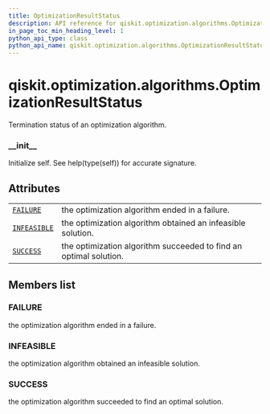 ```yaml
---
title: OptimizationResultStatus
description: API reference for qiskit.optimization.algorithms.OptimizationResultStatus
in_page_toc_min_heading_level: 1
python_api_type: class
python_api_name: qiskit.optimization.algorithms.OptimizationResultStatus
---
```


# qiskit.optimization.algorithms.OptimizationResultStatus

<Class id="qiskit.optimization.algorithms.OptimizationResultStatus" isDedicatedPage={true} github="https://github.com/qiskit-community/qiskit-aqua/tree/stable/0.9/qiskit/optimization/algorithms/optimization_algorithm.py" signature="OptimizationResultStatus(value)" modifiers="class">
  Termination status of an optimization algorithm.

  ### \_\_init\_\_

  <Function id="qiskit.optimization.algorithms.OptimizationResultStatus.__init__" signature="__init__()">
    Initialize self. See help(type(self)) for accurate signature.
  </Function>

  ## Attributes

  |                                                                                                                                                          |                                                                   |
  | -------------------------------------------------------------------------------------------------------------------------------------------------------- | ----------------------------------------------------------------- |
  | [`FAILURE`](#qiskit.optimization.algorithms.OptimizationResultStatus.FAILURE "qiskit.optimization.algorithms.OptimizationResultStatus.FAILURE")          | the optimization algorithm ended in a failure.                    |
  | [`INFEASIBLE`](#qiskit.optimization.algorithms.OptimizationResultStatus.INFEASIBLE "qiskit.optimization.algorithms.OptimizationResultStatus.INFEASIBLE") | the optimization algorithm obtained an infeasible solution.       |
  | [`SUCCESS`](#qiskit.optimization.algorithms.OptimizationResultStatus.SUCCESS "qiskit.optimization.algorithms.OptimizationResultStatus.SUCCESS")          | the optimization algorithm succeeded to find an optimal solution. |

  ## Members list

  ### FAILURE

  <Attribute id="qiskit.optimization.algorithms.OptimizationResultStatus.FAILURE" attributeValue="1">
    the optimization algorithm ended in a failure.
  </Attribute>

  ### INFEASIBLE

  <Attribute id="qiskit.optimization.algorithms.OptimizationResultStatus.INFEASIBLE" attributeValue="2">
    the optimization algorithm obtained an infeasible solution.
  </Attribute>

  ### SUCCESS

  <Attribute id="qiskit.optimization.algorithms.OptimizationResultStatus.SUCCESS" attributeValue="0">
    the optimization algorithm succeeded to find an optimal solution.
  </Attribute>
</Class>

